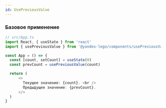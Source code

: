 ```yaml
---
id: UsePreviousValue
---
```


### Базовое применение

```ts
// src/App.ts
import React, { useState } from 'react'
import { usePreviousValue } from '@yandex-lego/components/usePreviousValue'

const App = () => {
  const [count, setCount] = useState(0)
  const prevCount = usePreviousValue(count)

  return (
      <> 
        Текущее значение: {count}. <br />
        Предыдущее значение: {prevCount}.
      </>
  )
}
```